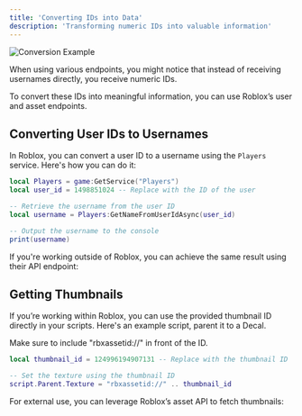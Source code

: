 ```yaml
---
title: 'Converting IDs into Data'
description: 'Transforming numeric IDs into valuable information'
---
```


<img src="/images/Image3.png" alt="Conversion Example" />

When using various endpoints, you might notice that instead of receiving usernames directly, you receive numeric IDs. 

To convert these IDs into meaningful information, you can use Roblox’s user and asset endpoints.

## Converting User IDs to Usernames

In Roblox, you can convert a user ID to a username using the `Players` service. Here's how you can do it:

```lua username.lua
local Players = game:GetService("Players")
local user_id = 1498851024 -- Replace with the ID of the user

-- Retrieve the username from the user ID
local username = Players:GetNameFromUserIdAsync(user_id)

-- Output the username to the console
print(username)
```

If you're working outside of Roblox, you can achieve the same result using their API endpoint: 
<Card title="Roblox User Endpoint" icon="user" href="api-reference/external/user"></Card>

## Getting Thumbnails
If you’re working within Roblox, you can use the provided thumbnail ID directly in your scripts. Here's an example script, parent it to a Decal.

<Note>Make sure to include "rbxassetid://" in front of the ID.</Note>

```lua thumbnail.lua
local thumbnail_id = 124996194907131 -- Replace with the thumbnail ID

-- Set the texture using the thumbnail ID
script.Parent.Texture = "rbxassetid://" .. thumbnail_id
```

For external use, you can leverage Roblox’s asset API to fetch thumbnails: <Card title="Roblox Asset Endpoint" icon="image" href="api-reference/external/thumbnail"></Card>